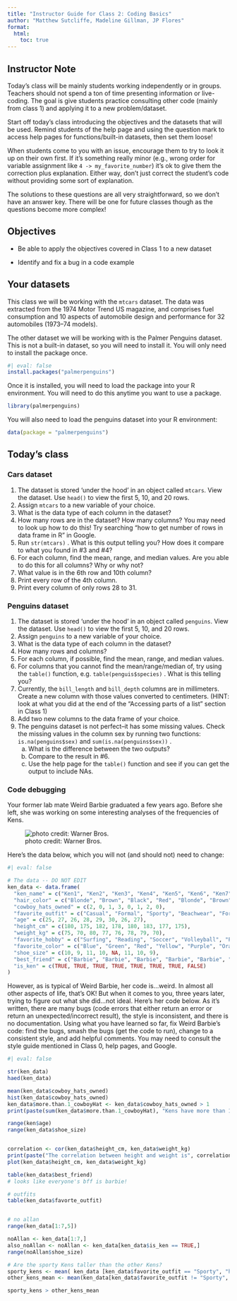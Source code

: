 ```yaml
---
title: "Instructor Guide for Class 2: Coding Basics"
author: "Matthew Sutcliffe, Madeline Gillman, JP Flores"
format: 
  html: 
    toc: true
---
```


::: {.callout-note appearance="default"}

## Instructor Note

Today's class will be mainly students working independently or in groups. Teachers should not spend a ton of time presenting information or live-coding. The goal is give students practice consulting other code (mainly from class 1) and applying it to a new problem/dataset. 

Start off today's class introducing the objectives and the datasets that will be used. Remind students of the help page and using the question mark to access help pages for functions/built-in datasets, then set them loose!

When students come to you with an issue, encourage them to try to look it up on their own first. If it's something really minor (e.g., wrong order for variable assignment like `4 -> my_favorite_number`) it's ok to give them the correction plus explanation. Either way, don't just correct the student's code without providing some sort of explanation. 

The solutions to these questions are all very straightforward, so we don't have an answer key. There will be one for future classes though as the questions become more complex! 

:::

## Objectives

-   Be able to apply the objectives covered in Class 1 to a new dataset

-   Identify and fix a bug in a code example

## Your datasets

This class we will be working with the `mtcars` dataset. The data was extracted from the 1974 Motor Trend US magazine, and comprises fuel consumption and 10 aspects of automobile design and performance for 32 automobiles (1973--74 models).

The other dataset we will be working with is the Palmer Penguins dataset. This is not a built-in dataset, so you will need to install it. You will only need to install the package once.

```r
#| eval: false
install.packages("palmerpenguins")
```
Once it is installed, you will need to load the package into your R environment. You will need to do this anytime you want to use a package.

```r
library(palmerpenguins)
```

You will also need to load the penguins dataset into your R environment:

```r
data(package = "palmerpenguins")
```

## Today's class

### Cars dataset

1.  The dataset is stored 'under the hood' in an object called `mtcars`. View the dataset. Use `head()` to view the first 5, 10, and 20 rows.
2.  Assign `mtcars` to a new variable of your choice.
3.  What is the data type of each column in the dataset?
4.  How many rows are in the dataset? How many columns? You may need to look up how to do this! Try searching "how to get number of rows in data frame in R" in Google.
5.  Run `str(mtcars)` . What is this output telling you? How does it compare to what you found in #3 and #4?
6.  For each column, find the mean, range, and median values. Are you able to do this for all columns? Why or why not?
7. What value is in the 6th row and 10th column?
8. Print every row of the 4th column. 
9. Print every column of only rows 28 to 31.  

### Penguins dataset

1.  The dataset is stored 'under the hood' in an object called `penguins`. View the dataset. Use `head()` to view the first 5, 10, and 20 rows.
2.  Assign `penguins` to a new variable of your choice.
3.  What is the data type of each column in the dataset?
4.  How many rows and columns?
5.  For each column, if possible, find the mean, range, and median values. 
6.  For columns that you cannot find the mean/range/median of, try using the `table()` function, e.g. `table(penguis$species)` . What is this telling you?
7.  Currently, the `bill_length` and `bill_depth` columns are in millimeters. Create a new column with those values converted to centimeters. (HINT: look at what you did at the end of the "Accessing parts of a list" section in Class 1)
8. Add two new columns to the data frame of your choice. 
9.  The penguins dataset is not perfect--it has some missing values. Check the missing values in the column sex by running two functions: `is.na(penguins$sex)` and `sum(is.na(penguins$sex))` .
    a.  What is the difference between the two outputs?
    b.  Compare to the result in #6.
    c.  Use the help page for the `table()` function and see if you can get the output to include NAs.

### Code debugging 

Your former lab mate Weird Barbie graduated a few years ago. Before she left, she was working on some interesting analyses of the frequencies of Kens.

![photo credit: Warner Bros.](class2_files/weirdbarbie.jpeg){fig-align="center"}

Here's the data below, which you will not (and should not) need to change:

```r
#| eval: false

# The data -- DO NOT EDIT 
ken_data <- data.frame(
  "ken_name" = c("Ken1", "Ken2", "Ken3", "Ken4", "Ken5", "Ken6", "Ken7", "Allan"),
  "hair_color" = c("Blonde", "Brown", "Black", "Red", "Blonde", "Brown", "Black", "Black"),
  "cowboy_hats_owned" = c(2, 0, 1, 3, 0, 1, 2, 0),
  "favorite_outfit" = c("Casual", "Formal", "Sporty", "Beachwear", "Formal", "Casual", "Sporty", "Casual"),
  "age" = c(25, 27, 26, 28, 29, 30, 26, 27),
  "height_cm" = c(180, 175, 182, 178, 180, 183, 177, 175),
  "weight_kg" = c(75, 70, 80, 77, 76, 78, 79, 70),
  "favorite_hobby" = c("Surfing", "Reading", "Soccer", "Volleyball", "Painting", "Cooking", "Dancing", "Guitar"),
  "favorite_color" = c("Blue", "Green", "Red", "Yellow", "Purple", "Orange", "Pink", "Blue"),
  "shoe_size" = c(10, 9, 11, 10, NA, 11, 10, 9),
  "best_friend" = c("Barbie", "Barbie", "Barbie", "Barbie", "Barbie", "Barbie", "Barbie", NA),
  "is_ken" = c(TRUE, TRUE, TRUE, TRUE, TRUE, TRUE, TRUE, FALSE)
)
```

However, as is typical of Weird Barbie, her code is...weird. In almost all other aspects of life, that's OK! But when it comes to you, three years later, trying to figure out what she did...not ideal. Here's her code below. As it's written, there are many bugs (code errors that either return an error or return an unexpected/incorrect result), the style is inconsistent, and there is no documentation. Using what you have learned so far, fix Weird Barbie's code: find the bugs, smash the bugs (get the code to run), change to a consistent style, and add helpful comments. You may need to consult the style guide mentioned in Class 0, help pages, and Google.

```r
#| eval: false

str(ken_data)
haed(ken_data)

mean(ken_data$cowboy_hats_owned)
hist(ken_data$cowboy_hats_owned)
ken_data$more.than.1_cowboyHat <- ken_data$cowboy_hats_owned > 1
print(paste(sum(ken_data$more.than.1_cowboyHat), "Kens have more than 1 cowboy hat"))

range(ken$age)
range(ken_data$shoe_size)


correlation <- cor(ken_data$height_cm, ken_data$weight_kg)
print(paste("The correlation between height and weight is", correlation))
plot(ken_data$height_cm, ken_data$weight_kg)

table(ken_data$best_friend)
# looks like everyone's bff is barbie!

# outfits
table(ken_data$favorte_outfit)


# no allan
range(ken_data[1:7,5])

noAllan <- ken_data[1:7,]
also_noAllan <- noAllan <- ken_data[ken_data$is_ken == TRUE,]
range(noAllan$shoe_size)

# Are the sporty Kens taller than the other Kens?
sporty_kens <- mean( ken_data [ken_data$favorite_outfit == "Sporty", "height_cm"])
other_kens_mean <- mean(ken_data[ken_data$favorite_outfit != "Sporty", "height_cm"] )

sporty_kens > other_kens_mean
```
